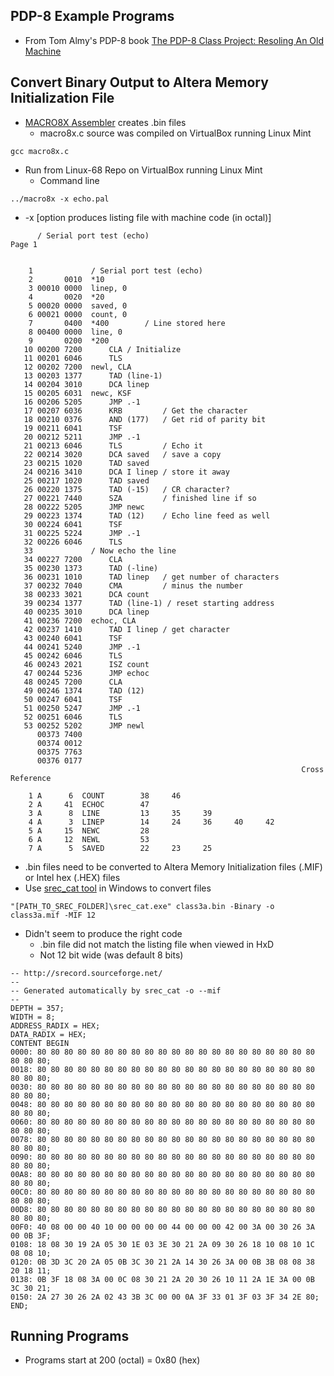 == PDP-8 Example Programs ==

* From Tom Almy's PDP-8 book [https://www.amazon.com/PDP-8-Class-Project-Resoling-Machine-ebook/dp/B07KY5RCJ7/ref=sr_1_1?dchild=1&keywords=tom+almy+pdp-8&qid=1615991822&sr=8-1 The PDP-8 Class Project: Resoling An Old Machine]

== Convert Binary Output to Altera Memory Initialization File ==

* [https://github.com/douggilliland/Linux-68k/tree/master/pdp8 MACRO8X Assembler] creates .bin files
** macro8x.c source was compiled on VirtualBox running Linux Mint

<pre>
gcc macro8x.c
</pre>

* Run from Linux-68 Repo on VirtualBox running Linux Mint
** Command line

<pre>
../macro8x -x echo.pal

</pre>

* -x [option produces listing file with machine code (in octal)]

<pre>
      / Serial port test (echo)                                           Page 1


    1             / Serial port test (echo)
    2       0010  *10
    3 00010 0000  linep, 0
    4       0020  *20
    5 00020 0000  saved, 0
    6 00021 0000  count, 0
    7       0400  *400        / Line stored here
    8 00400 0000  line, 0
    9       0200  *200
   10 00200 7200      CLA / Initialize
   11 00201 6046      TLS
   12 00202 7200  newl, CLA
   13 00203 1377      TAD (line-1)
   14 00204 3010      DCA linep
   15 00205 6031  newc, KSF
   16 00206 5205      JMP .-1
   17 00207 6036      KRB         / Get the character
   18 00210 0376      AND (177)   / Get rid of parity bit
   19 00211 6041      TSF
   20 00212 5211      JMP .-1
   21 00213 6046      TLS         / Echo it
   22 00214 3020      DCA saved   / save a copy
   23 00215 1020      TAD saved
   24 00216 3410      DCA I linep / store it away
   25 00217 1020      TAD saved
   26 00220 1375      TAD (-15)   / CR character?
   27 00221 7440      SZA         / finished line if so
   28 00222 5205      JMP newc
   29 00223 1374      TAD (12)    / Echo line feed as well
   30 00224 6041      TSF
   31 00225 5224      JMP .-1
   32 00226 6046      TLS
   33             / Now echo the line
   34 00227 7200      CLA
   35 00230 1373      TAD (-line)
   36 00231 1010      TAD linep   / get number of characters
   37 00232 7040      CMA         / minus the number
   38 00233 3021      DCA count
   39 00234 1377      TAD (line-1) / reset starting address
   40 00235 3010      DCA linep
   41 00236 7200  echoc, CLA
   42 00237 1410      TAD I linep / get character
   43 00240 6041      TSF
   44 00241 5240      JMP .-1
   45 00242 6046      TLS
   46 00243 2021      ISZ count
   47 00244 5236      JMP echoc
   48 00245 7200      CLA
   49 00246 1374      TAD (12)
   50 00247 6041      TSF
   51 00250 5247      JMP .-1
   52 00251 6046      TLS
   53 00252 5202      JMP newl
      00373 7400
      00374 0012
      00375 7763
      00376 0177
                                                                 Cross Reference

    1 A      6  COUNT        38     46
    2 A     41  ECHOC        47
    3 A      8  LINE         13     35     39
    4 A      3  LINEP        14     24     36     40     42
    5 A     15  NEWC         28
    6 A     12  NEWL         53
    7 A      5  SAVED        22     23     25
</pre>

* .bin files need to be converted to Altera Memory Initialization files (.MIF) or Intel hex (.HEX) files
* Use [https://github.com/douggilliland/Retro-Computers/tree/master/PC%20Tools/srecord srec_cat tool] in Windows to convert files

<pre>
"[PATH_TO_SREC_FOLDER]\srec_cat.exe" class3a.bin -Binary -o class3a.mif -MIF 12

</pre>

* Didn't seem to produce the right code
** .bin file did not match the listing file when viewed in HxD
** Not 12 bit wide (was default 8 bits)

<pre>
-- http://srecord.sourceforge.net/
--
-- Generated automatically by srec_cat -o --mif
--
DEPTH = 357;
WIDTH = 8;
ADDRESS_RADIX = HEX;
DATA_RADIX = HEX;
CONTENT BEGIN
0000: 80 80 80 80 80 80 80 80 80 80 80 80 80 80 80 80 80 80 80 80 80 80 80 80;
0018: 80 80 80 80 80 80 80 80 80 80 80 80 80 80 80 80 80 80 80 80 80 80 80 80;
0030: 80 80 80 80 80 80 80 80 80 80 80 80 80 80 80 80 80 80 80 80 80 80 80 80;
0048: 80 80 80 80 80 80 80 80 80 80 80 80 80 80 80 80 80 80 80 80 80 80 80 80;
0060: 80 80 80 80 80 80 80 80 80 80 80 80 80 80 80 80 80 80 80 80 80 80 80 80;
0078: 80 80 80 80 80 80 80 80 80 80 80 80 80 80 80 80 80 80 80 80 80 80 80 80;
0090: 80 80 80 80 80 80 80 80 80 80 80 80 80 80 80 80 80 80 80 80 80 80 80 80;
00A8: 80 80 80 80 80 80 80 80 80 80 80 80 80 80 80 80 80 80 80 80 80 80 80 80;
00C0: 80 80 80 80 80 80 80 80 80 80 80 80 80 80 80 80 80 80 80 80 80 80 80 80;
00D8: 80 80 80 80 80 80 80 80 80 80 80 80 80 80 80 80 80 80 80 80 80 80 80 80;
00F0: 40 08 00 00 40 10 00 00 00 00 44 00 00 00 42 00 3A 00 30 26 3A 00 0B 3F;
0108: 18 08 30 19 2A 05 30 1E 03 3E 30 21 2A 09 30 26 18 10 08 10 1C 08 08 10;
0120: 0B 3D 3C 20 2A 05 0B 3C 30 21 2A 14 30 26 3A 00 0B 3B 08 08 38 20 18 11;
0138: 0B 3F 18 08 3A 00 0C 08 30 21 2A 20 30 26 10 11 2A 1E 3A 00 0B 3C 30 21;
0150: 2A 27 30 26 2A 02 43 3B 3C 00 00 0A 3F 33 01 3F 03 3F 34 2E 80;
END;
</pre>

== Running Programs ==

* Programs start at 200 (octal) = 0x80 (hex)

